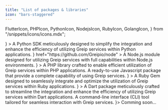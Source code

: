 ```yaml
---
title: "List of packages & libraries"
icon: "bars-staggered"
---
```


  FlutterIcon,
  PHPIcon,
  PythonIcon,
  NodejsIcon,
  RubyIcon,
  GolangIcon,
} from "/snippets/icons/icons.mdx";

<CardGroup cols={2}>
  <Card
    title="Python Library"
    href="https://github.com/Greipio/python"
    icon={<PythonIcon />}
  >
    A Python SDK meticulously designed to simplify the integration and enhance the efficiency of utilizing Greip services within Python applications.

  </Card>
  <Card
    title="Node.js library"
    icon={<NodejsIcon />}
    href="https://github.com/Greipio/node"
  >
    A Node.js module designed for utilizing Greip services with full
    capabilities within Node.js environments.
  </Card>
  <Card
    title="PHP Library"
    href="https://github.com/Greipio/php"
    icon={<PHPIcon />}
  >
    A PHP library crafted to enable efficient utilization of Greip services
    within PHP applications.
  </Card>
  <Card
    title="Javascript package"
    icon="js"
    href="https://github.com/Greipio/javascript"
    color="yellow"
  >
    A ready-to-use Javascript package that provide a complete capability of
    using Greip services.
  </Card>
  <Card
    title="Ruby Gem"
    href="https://github.com/Greipio/ruby"
    icon={<RubyIcon />}
  >
    A Ruby Gem designed to seamlessly integrate and optimize the utilization of
    Greip services within Ruby applications.
  </Card>
  <Card
    title="Flutter Package"
    href="https://github.com/Greipio/flutter"
    icon={<FlutterIcon />}
  >
    A Dart package meticulously crafted to streamline the integration and
    enhance the efficiency of utilizing Greip services within Dart applications.
  </Card>
  <Card title="Greip CLI" icon="terminal" href="https://github.com/Greipio/cli">
    A command-line interface (CLI) tool tailored for seamless interaction with
    Greip services.
  </Card>
  <Card title="Golang Package" icon={<GolangIcon />}>
    Comming soon...
  </Card>
</CardGroup>
